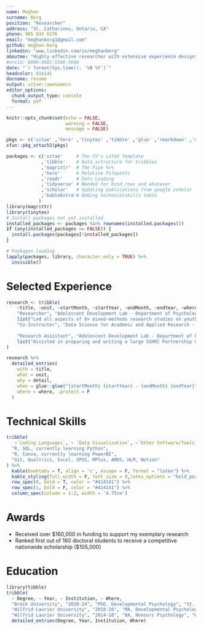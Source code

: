 ```yaml
---
name: Meghan
surname: Borg
position: "Researcher"
address: "St. Catharines, Ontario, CA"
phone: 905 933 6276
email: "meghanborg1@gmail.com"
github: meghan-borg
linkedin: "www.linkedin.com/in/meghanborg"
aboutme: "Highly effective researcher with extensive experience designing research studies, collecting data, and analysing large complex datasets using a variety of statistical programs (e.g., R, SPSS) and statistical methods (e.g., predictive, cluster, longitudinal, mixed-methods)"
#orcid: 0000-0001-5586-5640
date: "`r format(Sys.time(), '%B %Y')`"
headcolor: 414141
docname: resume
output: vitae::awesomecv
editor_options: 
  chunk_output_type: console
  format: pdf
---
```


```r
knitr::opts_chunk$set(echo = FALSE,
                      warning = FALSE,
                      message = FALSE)

pkgs <- c('vitae' ,'here' ,'tinytex' ,'tibble' ,'glue' ,'rmarkdown' ,'dplyr', 'readr' ,'yaml')
xfun::pkg_attach2(pkgs)

packages <- c('vitae'     # The CV's LaTeX Template
             ,'tibble'    # Data sctructure for tribbles
             ,'magrittr'  # The Pipe %>%
             ,'here'      # Relative Filepaths
             ,'readr'     # Data Loading
             ,'tidyverse' # Needed for bind_rows and whatever
             ,'scholar'   # Updating publications from google scholar
             ,'kableExtra'# Adding technicalskills table
            )
library(magrittr)
library(tinytex)
# Install packages not yet installed
installed_packages <- packages %in% rownames(installed.packages())
if (any(installed_packages == FALSE)) {
  install.packages(packages[!installed_packages])
}

# Packages loading
lapply(packages, library, character.only = TRUE) %>%
  invisible()

```


# Selected Experience

```r
research <- tribble(
    ~title, ~unit, ~startMonth, ~startYear, ~endMonth, ~endYear, ~where, ~detail,
    "Researcher", "Adolescent Development Lab - Department of Psychology ", "July", 2020, "Present", NA, "Brock University", 
    list("Led all aspects of 8+ mixed-methods research studies on youth mental health", "Collected data from 3500+ partipants using surveys, interviews, and physiological measures (e.g., EEG)", "Managed four research projects end-to-end", "Communicated insights in 10 presentations at scientific conferences"),
    "Co-Instructor", "Data Science for Academic and Applied Research - Department of Psychology", "January", 2022, "April", 2023, "Brock University", list("Prepare course materials and deliver lectures to 300+ senior-level students", "Teach students project database management, data cleaning, analyses, and visualization using R and Excel, and how to communicate research findings to non-technical audiences using oral and written deliverables", "Received an overall evaluation rating of 4.9/5"),
    
    "Research Assistant", "Adolescent Development Lab - Department of Psychology", "May", 2022, "April", 2023, "Brock University", 
    list("Assisted in preparing and writing a large SSHRC Partnership Grant which involved 20 organizations including WHO/PAHO and UNICEF", "Facilitated a large hybrid two-day planning meeting with partners")
)

research %>%
  detailed_entries(
    with = title,
    what = unit,
    why = detail,
    when = glue::glue("{startMonth} {startYear} - {endMonth} {endYear}",.na = ""),
    where = where, .protect = F
  )

```


# Technical Skills

```r
tribble(
   ~`Coding Languages`, ~ `Data Visualization`, ~`Other Software/Tools`,
  "R, SQL, currently learning Python",
  "R, Canva, currently learning PowerBI",
  "Git, Qualtrics, Excel, SPSS, MPlus, AMOS, HLM, Notion"
) %>%
  kable(booktabs = T, align = 'c', escape = F, format = "latex") %>%
  kable_styling(full_width = F, font_size = 9,latex_options = "hold_position") %>% 
  row_spec(0, bold = T, color = "#414141") %>% 
  row_spec(1, bold = F, color = "#414141") %>% 
  column_spec(column = 1:3, width = '4.75cm')
```

# Awards
* Received over $160,000 in funding to support my exemplary research
* Ranked first out of 160 doctoral students to receive a competitive nationwide scholarship ($105,000)

# Education

```r
library(tibble)
tribble(
  ~ Degree, ~ Year, ~ Institution, ~ Where,
  "Brock University", "2020-24", "PhD, Developmental Psychology", "St. Catharines, ON",
  "Wilfrid Laurier University", "2018-20", "MA, Developmental Psychology", "Waterloo, ON",
  "Wilfrid Laurier University", "2014-18", "BA, Honours Psychology", "Waterloo, ON") %>%
  detailed_entries(Degree, Year, Institution, Where)
```

